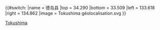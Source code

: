 {{#switch:{{{1}}}
|name   = 德岛县
|top    = 34.290
|bottom = 33.509
|left   = 133.618
|right  = 134.862
|image  = Tokushima géolocalisation.svg
}}<noinclude>{{Location map/Info}}
[[Category:日本地理位置圖模板|Tokushima]]
</noinclude>